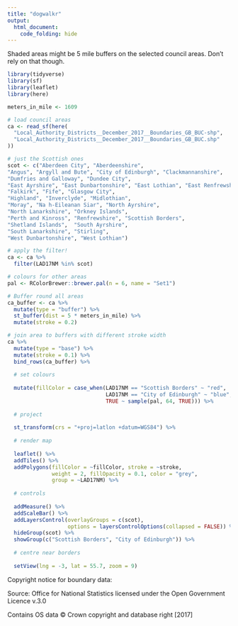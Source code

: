 ```yaml
---
title: "dogwalkr"
output:
  html_document:
    code_folding: hide
---
```


Shaded areas might be 5 mile buffers on the selected council areas. Don't rely on that though.

```r
library(tidyverse)
library(sf)
library(leaflet)
library(here)

meters_in_mile <- 1609

# load council areas
ca <- read_sf(here(
  "Local_Authority_Districts__December_2017__Boundaries_GB_BUC-shp",
  "Local_Authority_Districts__December_2017__Boundaries_GB_BUC.shp"
))

# just the Scottish ones
scot <- c("Aberdeen City", "Aberdeenshire",
"Angus", "Argyll and Bute", "City of Edinburgh", "Clackmannanshire",
"Dumfries and Galloway", "Dundee City", 
"East Ayrshire", "East Dunbartonshire", "East Lothian", "East Renfrewshire", 
"Falkirk", "Fife", "Glasgow City",
"Highland", "Inverclyde", "Midlothian",  
"Moray", "Na h-Eileanan Siar", "North Ayrshire", 
"North Lanarkshire", "Orkney Islands",
"Perth and Kinross", "Renfrewshire", "Scottish Borders", 
"Shetland Islands",  "South Ayrshire", 
"South Lanarkshire", "Stirling", 
"West Dunbartonshire", "West Lothian")

# apply the filter!
ca <- ca %>% 
  filter(LAD17NM %in% scot)

# colours for other areas
pal <- RColorBrewer::brewer.pal(n = 6, name = "Set1")

# Buffer round all areas
ca_buffer <- ca %>%
  mutate(type = "buffer") %>% 
  st_buffer(dist = 5 * meters_in_mile) %>% 
  mutate(stroke = 0.2)

# join area to buffers with different stroke width
ca %>% 
  mutate(type = "base") %>% 
  mutate(stroke = 0.1) %>% 
  bind_rows(ca_buffer) %>% 
  
  # set colours
  
  mutate(fillColor = case_when(LAD17NM == "Scottish Borders" ~ "red",
                               LAD17NM == "City of Edinburgh" ~ "blue",
                               TRUE ~ sample(pal, 64, TRUE))) %>%
  
  # project
  
  st_transform(crs = "+proj=latlon +datum=WGS84") %>%
  
  # render map
  
  leaflet() %>%
  addTiles() %>%
  addPolygons(fillColor = ~fillColor, stroke = ~stroke,
              weight = 2, fillOpacity = 0.1, color = "grey",
              group = ~LAD17NM) %>%
  
  # controls
  
  addMeasure() %>%
  addScaleBar() %>% 
  addLayersControl(overlayGroups = c(scot),
                   options = layersControlOptions(collapsed = FALSE)) %>% 
  hideGroup(scot) %>% 
  showGroup(c("Scottish Borders", "City of Edinburgh")) %>% 
  
  # centre near borders
  
  setView(lng = -3, lat = 55.7, zoom = 9)
```

Copyright notice for boundary data:

Source: Office for National Statistics licensed under the Open Government Licence v.3.0

Contains OS data © Crown copyright and database right [2017]
